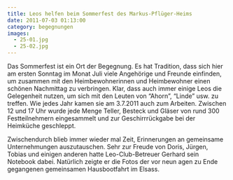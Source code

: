```yaml
---
title: Leos helfen beim Sommerfest des Markus-Pflüger-Heims
date: 2011-07-03 01:13:00
category: begegnungen
images:
  - 25-01.jpg
  - 25-02.jpg
---
```


Das Sommerfest ist ein Ort der Begegnung. Es hat Tradition, dass sich hier am ersten Sonntag im Monat Juli viele Angehörige und Freunde einfinden, um zusammen mit den Heimbewohnerinnen und Heimbewohner einen schönen Nachmittag zu verbringen. Klar, dass auch immer einige Leos die Gelegenheit nutzen, um sich mit den Leuten von “Ahorn”, “Linde” usw. zu treffen. Wie jedes Jahr kamen sie am 3.7.2011 auch zum Arbeiten. Zwischen 12 und 17 Uhr wurde jede Menge Teller, Besteck und Gläser von rund 300 Festteilnehmern eingesammelt und zur Geschirrrückgabe bei der Heimküche geschleppt.

Zwischendurch blieb immer wieder mal Zeit, Erinnerungen an gemeinsame Unternehmungen auszutauschen. Sehr zur Freude von Doris, Jürgen, Tobias und einigen anderen hatte Leo-Club-Betreuer Gerhard sein Notebook dabei. Natürlich zeigte er die Fotos der vor neun agen zu Ende gegangenen gemeinsamen Hausbootfahrt im Elsass.
